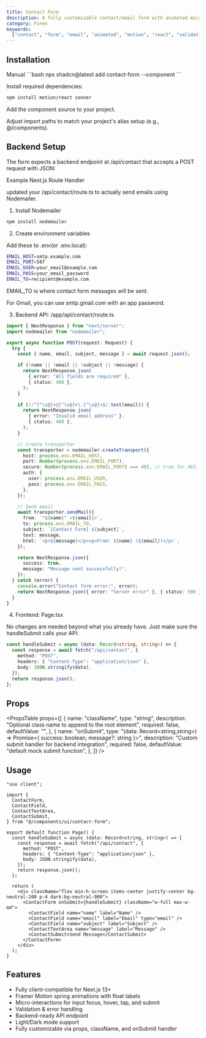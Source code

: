 ```yaml
---
title: Contact Form
description: A fully customizable contact/email form with animated micro-interactions, validation, and backend integration with Nodemailer.
category: Forms
keywords:
  ["contact", "form", "email", "animated", "motion", "react", "validation"]
---
```


<CodePreview name="contact-form" />

## Installation

<CodeTabs>

<TabsList>
  <TabsTrigger value="cli">
    <Shadcn />
  </TabsTrigger>
  <TabsTrigger value="manual">Manual</TabsTrigger>
</TabsList>

<TabsContent value="cli">
```bash
npx shadcn@latest add contact-form --component
```
</TabsContent> <TabsContent value="manual"> <Steps>

<Step>Install required dependencies:</Step>

```bash
npm install motion/react sonner
```

<Step>Add the component source to your project.</Step>

<ComponentSource name="contact-form" title="components/ui/contact-form.tsx" />

<Step>
  Adjust import paths to match your project's alias setup (e.g., @/components).
</Step>

</Steps> </TabsContent> </CodeTabs>

## Backend Setup

The form expects a backend endpoint at /api/contact that accepts a POST request with JSON:

Example Next.js Route Handler

updated your <InlinePre>/api/contact/route.ts</InlinePre> to actually send emails using Nodemailer.

1. Install Nodemailer

```bash
npm install nodemailer
```

2. Create environment variables

Add these to <InlinePre>.env</InlinePre>(or <InlinePre>.env.local</InlinePre>):

```bash
EMAIL_HOST=smtp.example.com
EMAIL_PORT=587
EMAIL_USER=your_email@example.com
EMAIL_PASS=your_email_password
EMAIL_TO=recipient@example.com
```

EMAIL_TO is where contact form messages will be sent.

For Gmail, you can use smtp.gmail.com with an app password.

3. Backend API: <InlinePre>/app/api/contact/route.ts</InlinePre>

```ts
import { NextResponse } from "next/server";
import nodemailer from "nodemailer";

export async function POST(request: Request) {
  try {
    const { name, email, subject, message } = await request.json();

    if (!name || !email || !subject || !message) {
      return NextResponse.json(
        { error: "All fields are required" },
        { status: 400 },
      );
    }

    if (!/^[^\s@]+@[^\s@]+\.[^\s@]+$/.test(email)) {
      return NextResponse.json(
        { error: "Invalid email address" },
        { status: 400 },
      );
    }

    // Create transporter
    const transporter = nodemailer.createTransport({
      host: process.env.EMAIL_HOST,
      port: Number(process.env.EMAIL_PORT),
      secure: Number(process.env.EMAIL_PORT) === 465, // true for 465, false for other ports
      auth: {
        user: process.env.EMAIL_USER,
        pass: process.env.EMAIL_PASS,
      },
    });

    // Send email
    await transporter.sendMail({
      from: `"${name}" <${email}>`,
      to: process.env.EMAIL_TO,
      subject: `[Contact Form] ${subject}`,
      text: message,
      html: `<p>${message}</p><p>From: ${name} (${email})</p>`,
    });

    return NextResponse.json({
      success: true,
      message: "Message sent successfully!",
    });
  } catch (error) {
    console.error("Contact form error:", error);
    return NextResponse.json({ error: "Server error" }, { status: 500 });
  }
}
```

4. Frontend: <InlinePre>Page.tsx</InlinePre>

No changes are needed beyond what you already have. Just make sure the handleSubmit calls your API:

```ts
const handleSubmit = async (data: Record<string, string>) => {
  const response = await fetch("/api/contact", {
    method: "POST",
    headers: { "Content-Type": "application/json" },
    body: JSON.stringify(data),
  });
  return response.json();
};
```

## Props

<PropsTable
  props={[
    {
      name: "className",
      type: "string",
      description: "Optional class name to append to the root element",
      required: false,
      defaultValue: "",
    },
    {
      name: "onSubmit",
      type: "(data: Record<string,string>) => Promise<{ success: boolean; message?: string }>",
      description: "Custom submit handler for backend integration",
      required: false,
      defaultValue: "default mock submit function",
    },
  ]}
/>

## Usage

```tsx
"use client";

import {
  ContactForm,
  ContactField,
  ContactTextArea,
  ContactSubmit,
} from "@/components/ui/contact-form";

export default function Page() {
  const handleSubmit = async (data: Record<string, string>) => {
    const response = await fetch("/api/contact", {
      method: "POST",
      headers: { "Content-Type": "application/json" },
      body: JSON.stringify(data),
    });
    return response.json();
  };

  return (
    <div className="flex min-h-screen items-center justify-center bg-neutral-100 p-4 dark:bg-neutral-900">
      <ContactForm onSubmit={handleSubmit} className="w-full max-w-md">
        <ContactField name="name" label="Name" />
        <ContactField name="email" label="Email" type="email" />
        <ContactField name="subject" label="Subject" />
        <ContactTextArea name="message" label="Message" />
        <ContactSubmit>Send Message</ContactSubmit>
      </ContactForm>
    </div>
  );
}
```

## Features

- Fully client-compatible for Next.js 13+
- Framer Motion spring animations with float labels
- Micro-interactions for input focus, hover, tap, and submit
- Validation & error handling
- Backend-ready API endpoint
- Light/Dark mode support
- Fully customizable via props, className, and onSubmit handler

